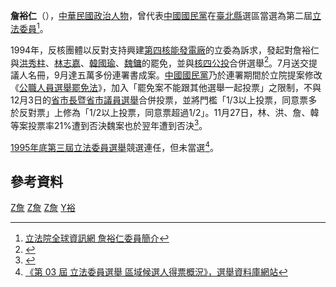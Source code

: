 {{Infobox_officeholder
| name = 詹裕仁
| image name =
| width = 
| now = 中華民國政治人士 
| period = 
| Sex = 男 
| Native place = 
| date of birth = 1951年
| party = {{Kmt|19px}}
| place of birth = 
| educate = 
*師大附中畢業
*文化大學法律系畢業
| past = 
*中華民國體育運總會常務理事
*中華國田徑協會理事長
*華岡法學基金會副董事長
*台北縣議會第11、12屆議員
*台北縣汐止鎮公所秘書
*台北縣汐止鎮後備軍人輔導中心主任
*台灣軍管區後幹班171期學員長
*台北縣田徑委員會主任委員
*第二屆立法委員<br><span style="color: blue;">(1993年-1996年)</span>
}}
'''詹裕仁'''（{{bd|1951年||catIdx=Z詹}}），[[中華民國|中華民國]][[政治人物|政治人物]]，曾代表[[中國國民黨|中國國民黨]]在[[新北市|臺北縣]]選區當選為第二屆[[立法委員|立法委員]]<ref>[http://www.ly.gov.tw/ly/01_introduce/0103_leg/leg_main/leg_ver01_01.jsp?ItemNO=01030100&lgno=00118&stage=2 立法院全球資訊網 詹裕仁委員簡介]</ref>。


1994年，反核團體以反對支持興建[[第四核能發電廠|第四核能發電廠]]的立委為訴求，發起對詹裕仁與[[洪秀柱|洪秀柱]]、[[林志嘉|林志嘉]]、[[韓國瑜|韓國瑜]]、[[魏鏞|魏鏞]]的罷免，並與[[核四公投|核四公投]]合併選舉<ref name="施信民">{{cite book|author=施信民|title=《台灣環保運動史料彙編》|publisher=國史館|date=2007|url=https://books.google.com.tw/books?id=VTGCAAAAIAAJ|isbn=9789860082401|page=3|access-date=2018-10-20|archive-date=2018-10-20|archive-url=https://web.archive.org/web/20181020223924/https://books.google.com.tw/books?id=VTGCAAAAIAAJ|dead-url=no}}</ref>。7月送交提議人名冊，9月達五萬多份連署書成案{{r|施信民|page=51}}。[[中國國民黨|中國國民黨]]乃於連署期間於立院提案修改《[[公職人員選舉罷免法|公職人員選舉罷免法]]》，加入「罷免案不能跟其他選舉一起投票」之限制，不與12月3日的[[1994年中華民國省市長暨省市議員選舉|省市長暨省市議員選舉]]合併投票，並將門檻「1/3以上投票，同意票多於反對票」上修為「1/2以上投票，同意票超過1/2」。11月27日，林、洪、詹、韓等案投票率21%遭到否決{{r|施信民|page=51、359}}魏案也於翌年遭到否決<ref name="李鴻典">{{cite news|author=李鴻典|title=蔡正元非第一人　那些年，一起走過的罷免|url=http://www.nownews.com/n/2015/02/03/1594056|publisher=NOWnews|date=2015-02-03|accessdate=2018-10-20|archive-date=2017-05-07|archive-url=https://web.archive.org/web/20170507134646/http://www.nownews.com/n/2015/02/03/1594056|dead-url=no}}</ref>。

[[1995年中華民國立法委員選舉|1995年底第三屆立法委員選舉]]競選連任，但未當選<ref>[http://210.69.23.140/vote3.asp?pass1=B1995A0000000000aaa 《第 03 屆 立法委員選舉 區域候選人得票概況》，選舉資料庫網站]{{dead link|date=十月 2017 |bot=InternetArchiveBot }}</ref>。

==參考資料==
<div class="references-small">
<references />
</div>


{{中華民國第二屆立法委員}}
[[Category:第二屆立法院立法委員|Z詹]]
[[Category:中國國民黨黨員|Z詹]]
[[Category:中國文化大學校友|Z詹]]
[[Category:詹姓|Y裕]]